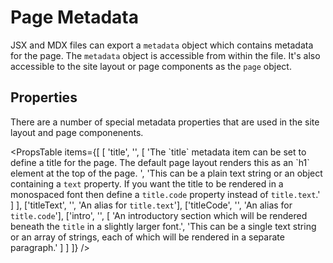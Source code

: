 
# Page Metadata

JSX and MDX files can export a `metadata` object which contains metadata for
the page.  The `metadata` object is accessible from within the file.  It's
also accessible to the site layout or page components as the `page` object.

<Example
  Component={MetaComp}
  code={MetaCode}
  language="mdx"
/>

## Properties

There are a number of special metadata properties that are used in the site
layout and page componenents.

<PropsTable
  items={[
    [
      'title',     '',
      [
        'The \`title\` metadata item can be set to define a title for the page.  The default page layout renders this as an \`h1\` element at the top of the page. ',
        'This can be a plain text string or an object containing a `text` property. If you want the title to be rendered in a monospaced font then define a `title.code` property instead of `title.text`.'
      ]
    ],
    ['titleText', '', 'An alias for `title.text`'],
    ['titleCode', '', 'An alias for `title.code`'],
    ['intro',     '',
      [
        'An introductory section which will be rendered beneath the `title` in a slightly larger font.',
        'This can be a single text string or an array of strings, each of which will be rendered in a separate paragraph.'
      ]
    ]
  ]}
/>
